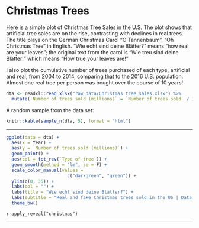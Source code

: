 # Christmas Trees

Here is a simple plot of Christmas Tree Sales in the U.S.  The plot shows that artificial tree sales are on the rise, contrasting with declines in real trees.  The title plays on the German Christmas Carol "O Tannenbaum", "Oh Christmas Tree" in English. "Wie echt sind deine Blätter?" means "how real are your leaves"; the original text from the carol is "Wie treu sind deine Blätter!" which means "How true your leaves are!"

I also plot the cumulative number of trees purchased of each type, artificial and real, from 2004 to 2014, comparing that to the 2016 U.S. population.  Almost one real tree per person was bought over the course of 10 years!   



```r
dta <- readxl::read_xlsx("raw_data/Christmas tree sales.xlsx") %>%
  mutate(`Number of trees sold (millions)` = `Number of trees sold` / 1000000)
```

A random sample from the data set: 
```r
knitr::kable(sample_n(dta, 5), format = "html")
```

---

```r
ggplot(data = dta) +
  aes(x = Year) +
  aes(y = `Number of trees sold (millions)`) +
  geom_point() +
  aes(col = fct_rev(`Type of tree`)) +
  geom_smooth(method = "lm", se = F) +
  scale_color_manual(values = 
                       c("darkgreen", "green")) +
  ylim(c(0, 35)) +
  labs(col = "") +
  labs(title = "Wie echt sind deine Blätter?") +
  labs(subtitle = "Real and fake Christmas trees sold in the US | Data Source: Statista | @EvaMaeRey ") +
  theme_bw() 
```


`r apply_reveal("christmas")`



---

